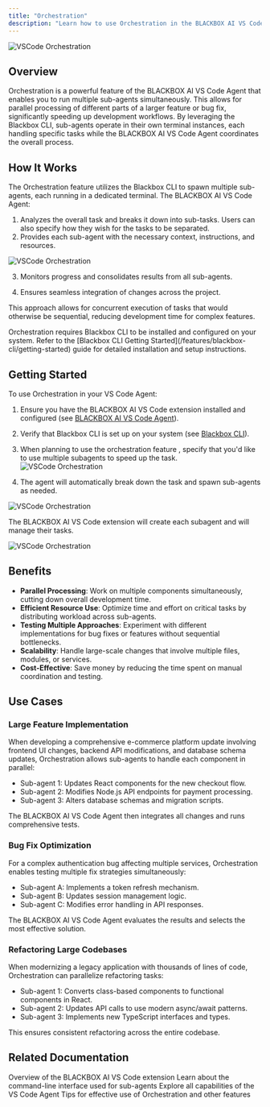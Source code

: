 ```yaml
---
title: "Orchestration"
description: "Learn how to use Orchestration in the BLACKBOX AI VS Code Agent to run multiple sub-agents in parallel for efficient development of large features."
---
```


![VSCode Orchestration](/images/vscode-agent/vscode_agent_orch_agent_create.png)

## Overview

Orchestration is a powerful feature of the BLACKBOX AI VS Code Agent that enables you to run multiple sub-agents simultaneously. This allows for parallel processing of different parts of a larger feature or bug fix, significantly speeding up development workflows. By leveraging the Blackbox CLI, sub-agents operate in their own terminal instances, each handling specific tasks while the BLACKBOX AI VS Code Agent coordinates the overall process.

## How It Works

The Orchestration feature utilizes the Blackbox CLI to spawn multiple sub-agents, each running in a dedicated terminal. The BLACKBOX AI VS Code Agent:

1. Analyzes the overall task and breaks it down into sub-tasks. Users can also specify how they wish for the tasks to be separated.
2. Provides each sub-agent with the necessary context, instructions, and resources.

![VSCode Orchestration](/images/vscode-agent/vscode_agent_orch_task_assign.png)

3. Monitors progress and consolidates results from all sub-agents.

4. Ensures seamless integration of changes across the project.

This approach allows for concurrent execution of tasks that would otherwise be sequential, reducing development time for complex features.

<Note>
  Orchestration requires Blackbox CLI to be installed and configured on your system. Refer to the [Blackbox CLI Getting Started](/features/blackbox-cli/getting-started) guide for detailed installation and setup instructions.
</Note>

## Getting Started

To use Orchestration in your VS Code Agent:

1. Ensure you have the BLACKBOX AI VS Code extension installed and configured (see [BLACKBOX AI VS Code Agent](/features/vscode-agent/getting-started)).
2. Verify that Blackbox CLI is set up on your system (see [Blackbox CLI](/features/blackbox-cli/getting-started)).
3. When planning to use the orchestration feature , specify that you'd like to use multiple subagents to speed up the task.
![VSCode Orchestration](/images/vscode-agent/vscode_agent_orch_planning.png)

4. The agent will automatically break down the task and spawn sub-agents as needed.

![VSCode Orchestration](/images/vscode-agent/vscode_agent_orch_agent_create.png)

The BLACKBOX AI VS Code extension will create each subagent and will manage their tasks.

![VSCode Orchestration](/images/vscode-agent/vscode_agent_orch_terminals.png)


## Benefits

- **Parallel Processing**: Work on multiple components simultaneously, cutting down overall development time.
- **Efficient Resource Use**: Optimize time and effort on critical tasks by distributing workload across sub-agents.
- **Testing Multiple Approaches**: Experiment with different implementations for bug fixes or features without sequential bottlenecks.
- **Scalability**: Handle large-scale changes that involve multiple files, modules, or services.
- **Cost-Effective**: Save money by reducing the time spent on manual coordination and testing.

## Use Cases

### Large Feature Implementation

When developing a comprehensive e-commerce platform update involving frontend UI changes, backend API modifications, and database schema updates, Orchestration allows sub-agents to handle each component in parallel:

- Sub-agent 1: Updates React components for the new checkout flow.
- Sub-agent 2: Modifies Node.js API endpoints for payment processing.
- Sub-agent 3: Alters database schemas and migration scripts.

The BLACKBOX AI VS Code Agent then integrates all changes and runs comprehensive tests.

### Bug Fix Optimization

For a complex authentication bug affecting multiple services, Orchestration enables testing multiple fix strategies simultaneously:

- Sub-agent A: Implements a token refresh mechanism.
- Sub-agent B: Updates session management logic.
- Sub-agent C: Modifies error handling in API responses.

The BLACKBOX AI VS Code Agent evaluates the results and selects the most effective solution.

### Refactoring Large Codebases

When modernizing a legacy application with thousands of lines of code, Orchestration can parallelize refactoring tasks:

- Sub-agent 1: Converts class-based components to functional components in React.
- Sub-agent 2: Updates API calls to use modern async/await patterns.
- Sub-agent 3: Implements new TypeScript interfaces and types.

This ensures consistent refactoring across the entire codebase.


## Related Documentation

<CardGroup>
  <Card title="VS Code Agent Introduction" icon="code" href="/features/vscode-agent/introduction">
    Overview of the BLACKBOX AI VS Code extension
  </Card>
  <Card title="Blackbox CLI Introduction" icon="terminal" href="/features/blackbox-cli/introduction">
    Learn about the command-line interface used for sub-agents
  </Card>
  <Card title="VS Code Agent Key Features" icon="star" href="/features/vscode-agent/key-features">
    Explore all capabilities of the VS Code Agent
  </Card>
  <Card title="Best Practices" icon="lightbulb" href="/features/vscode-agent/best-practices">
    Tips for effective use of Orchestration and other features
  </Card>
</CardGroup>
